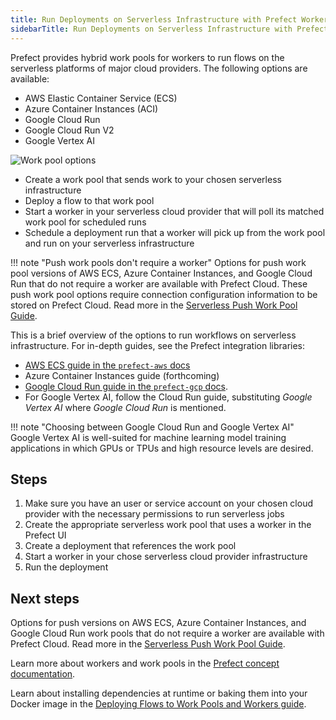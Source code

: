 ```yaml
---
title: Run Deployments on Serverless Infrastructure with Prefect Workers
sidebarTitle: Run Deployments on Serverless Infrastructure with Prefect Workers
---
```




Prefect provides hybrid work pools for workers to run flows on the serverless platforms of major cloud providers.
The following options are available:

- AWS Elastic Container Service (ECS)
- Azure Container Instances (ACI)
- Google Cloud Run
- Google Cloud Run V2
- Google Vertex AI

![Work pool options](/2.16/img/ui/work-pools.png)

- Create a work pool that sends work to your chosen serverless infrastructure
- Deploy a flow to that work pool
- Start a worker in your serverless cloud provider that will poll its matched work pool for scheduled runs
- Schedule a deployment run that a worker will pick up from the work pool and run on your serverless infrastructure

!!! note "Push work pools don't require a worker"
    Options for push work pool versions of AWS ECS, Azure Container Instances, and Google Cloud Run that do not require a worker are available with Prefect Cloud.
    These push work pool options require connection configuration information to be stored on Prefect Cloud.
    Read more in the [Serverless Push Work Pool Guide](/2.16/guides/deployment/push-work-pools/).

This is a brief overview of the options to run workflows on serverless infrastructure.
For in-depth guides, see the Prefect integration libraries:

- [AWS ECS guide in the `prefect-aws` docs](https://prefecthq.github.io/prefect-aws/ecs_guide/)
- Azure Container Instances guide (forthcoming)
- [Google Cloud Run guide in the `prefect-gcp` docs](https://prefecthq.github.io/prefect-gcp/gcp-worker-guide/).
- For Google Vertex AI, follow the Cloud Run guide, substituting *Google Vertex AI* where *Google Cloud Run* is mentioned.

!!! note "Choosing between Google Cloud Run and Google Vertex AI"
    Google Vertex AI is well-suited for machine learning model training applications in which GPUs or TPUs and high resource levels are desired.

## Steps

1. Make sure you have an user or service account on your chosen cloud provider with the necessary permissions to run serverless jobs
1. Create the appropriate serverless work pool that uses a worker in the Prefect UI
1. Create a deployment that references the work pool
1. Start a worker in your chose serverless cloud provider infrastructure
1. Run the deployment

## Next steps

Options for push versions on AWS ECS, Azure Container Instances, and Google Cloud Run work pools that do not require a worker are available with Prefect Cloud.
Read more in the [Serverless Push Work Pool Guide](/2.16/guides/deployment/push-work-pools/).

Learn more about workers and work pools in the [Prefect concept documentation](/2.16/concepts/work-pools/).

Learn about installing dependencies at runtime or baking them into your Docker image in the [Deploying Flows to Work Pools and Workers guide](/2.16/guides/prefect-deploy/#creating-work-pool-based-deployments-with-deploy).
